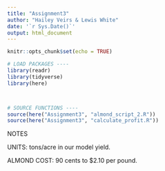 ```yaml
---
title: "Assignment3"
author: "Hailey Veirs & Lewis White"
date: '`r Sys.Date()`'
output: html_document
---
```


```r
knitr::opts_chunk$set(echo = TRUE)
```


```r
# LOAD PACKAGES ----
library(readr)
library(tidyverse)
library(here)



# SOURCE FUNCTIONS ----
source(here("Assignment3", "almond_script_2.R"))
source(here("Assignment3", "calculate_profit.R"))
```



NOTES

UNITS: tons/acre in our model yield.

ALMOND COST: 90 cents to $2.10 per pound. 